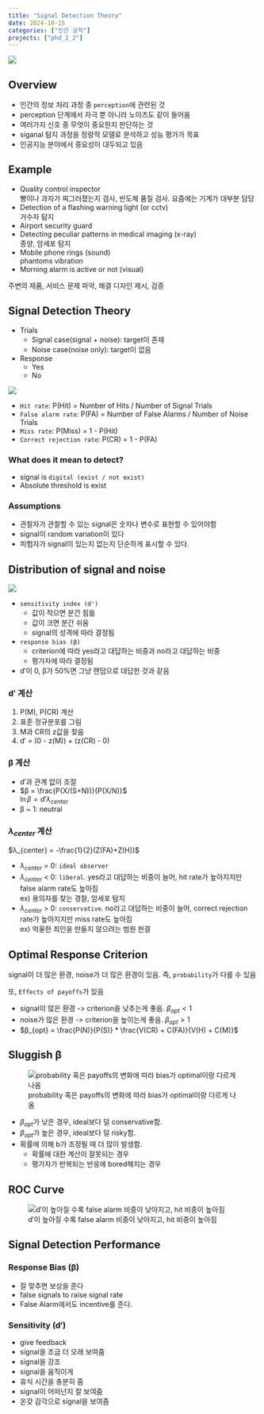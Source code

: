 ```yaml
---
title: "Signal Detection Theory"
date: 2024-10-15
categories: ["인간 공학"]
projects: ["phd_2_2"]
---
```


![](/img/human-thumb.jpg){.post-thumbnail}

## Overview

- 인간의 정보 처리 과정 중 `perception`에 관련된 것
- perception 단계에서 자극 뿐 아니라 노이즈도 같이 들어옴
- 여러가지 신호 중 무엇이 중요한지 판단하는 것
- siganal 탐지 과정을 정량적 모델로 분석하고 성능 평가가 목표
- 인공지능 분야에서 중요성이 대두되고 있음

## Example

- Quality control inspector  
  빵이나 과자가 찌그러졌는지 검사, 반도체 품질 검사. 요즘에는 기계가 대부분 담당
- Detection of a flashing warning light (or cctv)  
  거수자 탐지
- Airport security guard
- Detecting peculiar patterns in medical imaging (x-ray)  
  종양, 암세포 탐지
- Mobile phone rings (sound)  
  phantoms vibration
- Morning alarm is active or not (visual)

주변의 제품, 서비스 문제 파악, 해결 디자인 제시, 검증


## Signal Detection Theory

- Trials  
  - Signal case(signal + noise): target이 존재
  - Noise case(noise only): target이 없음

- Response
  - Yes
  - No

![](/img/signal-detection.png)

- `Hit rate`: P(Hit) = Number of Hits / Number of Signal Trials
- `False alarm rate`: P(FA) = Number of False Alarms / Number of Noise Trials
- `Miss rate`: P(Miss) = 1 - P(Hit)
- `Correct rejection rate`: P(CR) = 1 - P(FA)

### What does it mean to detect?

- signal is `digital (exist / not exist)`
- Absolute threshold is exist

### Assumptions

- 관찰자가 관찰할 수 있는 signal은 숫자나 변수로 표현할 수 있어야함
- signal이 random variation이 있다
- 피험자가 signal이 있는지 없는지 단순하게 표시할 수 있다.

## Distribution of signal and noise

![](/img/distribution.png)  

- `sensitivity index (d')`  
  - 값이 작으면 분간 힘듦
  - 값이 크면 분간 쉬움
  - signal의 성격에 따라 결정됨
- `response bias (β)`  
  - criterion에 따라 yes라고 대답하는 비중과 no라고 대답하는 비중
  - 평가자에 따라 결정됨

- d′이 0, β가 50%면 그냥 랜덤으로 대답한 것과 같음

### d′ 계산

1. P(M), P(CR) 계산
2. 표준 정규분포를 그림
3. M과 CR의 z값을 찾음
4. d′ = (0 - z(M)) + (z(CR) - 0)

### β 계산

- d′과 관계 없이 조절  
- $β = \frac{P(X/(S+N))}{P(X/N)}$  
  $\ln β = d′λ_{center}$
- β ~ 1: neutral

### $λ_{center}$ 계산

$λ_{center} = -\frac{1}{2}(Z(FA)+Z(H))$


- $λ_{center}$ = 0: `ideal observer`
- $λ_{center}$ < 0: `liberal`. yes라고 대답하는 비중이 늘어, hit rate가 높아지지만 false alarm rate도 높아짐  
  ex) 용의자를 찾는 경찰, 암세포 탐지
- $λ_{center}$ > 0: `conservative`. no라고 대답하는 비중이 늘어, correct rejection rate가 높아지지만 miss rate도 높아짐  
  ex) 억울한 죄인을 만들지 않으려는 범원 판결

## Optimal Response Criterion

signal이 더 많은 환경, noise가 더 많은 환경이 있음. 즉, `probability`가 다를 수 있음

또, `Effects of payoffs`가 있음

- signal이 많은 환경 -> criterion을 낮추는게 좋음. $β_{opt} < 1$
- noise가 많은 환경 -> criterion을 높이는게 좋음. $β_{opt} > 1$
- $β_{opt} = \frac{P(N)}{P(S)} * \frac{V(CR) + C(FA)}{V(H) + C(M)}$

## Sluggish β

![probability 혹은 payoffs의 변화에 따라 bias가 optimal이랑 다르게 나옴](img/2024-11-30-12-05-00.png)

- $β_{opt}$가 낮은 경우, ideal보다 덜 conservative함.
- $β_{opt}$가 높은 경우, ideal보다 덜 risky함.
- 확률에 의해 b가 조정될 때 더 많이 발생함.
  - 확률에 대한 계산이 잘못되는 경우
  - 평가자가 반복되는 반응에 bored해지는 경우

## ROC Curve

![d′이 높아질 수록 false alarm 비중이 낮아지고, hit 비중이 높아짐](img/2024-11-30-16-09-26.png)

## Signal Detection Performance

### Response Bias (β)

- 잘 맞추면 보상을 준다
- false signals to raise signal rate
- False Alarm에서도 incentive를 준다.

### Sensitivity (d′)

- give feedback
- signal을 조금 더 오래 보여줌
- signal을 강조
- signal을 움직이게
- 휴식 시간을 충분히 줌
- signal이 어떠넌지 잘 보여줌
- 온갖 감각으로 signal을 보여줌
